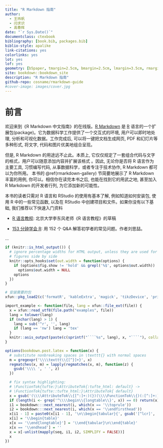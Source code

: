 --- 
title: "R Markdown 指南"
author: 
  - 王祎帆
  - 闫求识
  - 高春辉
date: "`r Sys.Date()`"
documentclass: ctexbook
bibliography: [book.bib, packages.bib]
biblio-style: apalike
link-citations: yes
colorlinks: yes
lot: yes
lof: yes
geometry: [b5paper, tmargin=2.5cm, bmargin=2.5cm, lmargin=3.5cm, rmargin=2.5cm]
site: bookdown::bookdown_site
description: "R Markdown 指南"
github-repo: cosname/rmarkdown-guide
#cover-image: images/cover.jpg
---

# 前言 {-}



欢迎来到《R Markdown 中文指南》的在线版。[R Markdown](https://rmarkdown.rstudio.com/) 是 [R](https://www.r-project.org/) 语言的一个扩展包(package)。它为数据科学工作提供了一个交互式的环境, 用户可以即时地处理, 分析和可视化数据。工作完成后, 可以将一键把文档生成网页, PDF 和幻灯片等多种形式, 将文字, 代码和图片优美地组合呈现。

但是, R Markdown 的用途远不止此。本质上, 它仅仅规定了一套组合代码与文字的格式，用户可以随意添加内容并扩展该格式 。因此, 无论你是否将 R 语言作为主要工具, 习惯编写代码, 从事数据科学，或者专注于技术协作, R Markdown 都可以为你所用。 本书的 \@ref(rmarkdown-gallery) 节简要地展示了 R Markdown 丰富的用例, 你可以。相信你在读完本书之后, 也能在找到它的用武之地, 甚至加入 R Markdown 的开发者行列, 为它添加新的可能性。

本书的读者只需对 R 语言和 RStudio 的使用有基本了解, 例如知道如何安装包, 使用 R 中的一些常见函数, 以及在 RStudio 中创建项目和文件。如果你没有以下基础, 我们推荐以下快速入门资料


<!-- 需要补充说明 -->

- [R 语言教程](https://www.math.pku.edu.cn/teachers/lidf/docs/Rbook/html/_Rbook/index.html): 北京大学李东风老师《R 语言教程》的草稿

- [153 分钟学会 R](https://cran.r-project.org/doc/contrib/Liu-FAQ.pdf): 用 152 个 Q&A 解答初学者的常见问题。作者刘思喆。


...

```{r, setup, include=FALSE}
if (knitr::is_html_output()) {
  # ignore percentage widths for HTML output, unless they are used for multiple
  # figures side by side
  knitr::opts_hooks$set(out.width = function(options) {
    if (options$fig.show != 'hold' && grepl('%$', options$out.width))
      options$out.width = NULL
    options
  })
}

# 安装需要的包
xfun::pkg_load2(c('formatR', 'kableExtra', 'magick', 'tikzDevice', 'printr'))

import_example <- function(file, lang = xfun::file_ext(file)) {
  x = xfun::read_utf8(file.path("examples", file))
  lang = tolower(lang)
  if (nchar(lang) > 1) {
    lang = sub('^r', '', lang)
    if (lang == 'nw') lang = 'tex'
  }
  knitr::asis_output(paste(c(sprintf("````%s", lang), x, "````"), collapse = '\n'))
}

options(bookdown.post.latex = function(x) {
  # substitute nonbreaking spaces in \texttt{} with normal spaces
  m = gregexpr('\\\\texttt\\{[^}]+}', x)
  regmatches(x, m) = lapply(regmatches(x, m), function(z) {
    gsub('\\\\ ', ' ', z)
  })

  # fix syntax highlighting:
  # \FunctionTok{tufte:}\AttributeTok{:tufte_html: default} ->
  # \FunctionTok{tufte::tufte_html:}\AttributeTok{ default}
  x = gsub('(\\\\AttributeTok\\{[^:]+:)(})(\\\\FunctionTok\\{)(:[^:]+:)', '\\1\\4\\2\\3', x)
  if (length(i <- grep('^\\\\begin\\{longtable\\}', x)) == 0) return(x)
  i1 = bookdown:::next_nearest(i, which(x == '\\toprule'))
  i2 = bookdown:::next_nearest(i, which(x == '\\endfirsthead'))
  x[i1 - 1] = paste0(x[i1 - 1], '\n\\begin{tabular}{', gsub('[^lcr]', '', gsub('.*\\[]', '', x[i])), '}')
  x[i] = '\\begin{table}'
  x[x == '\\end{longtable}'] = '\\end{tabular}\n\\end{table}'
  x[x == '\\endhead'] = ''
  x = x[-unlist(mapply(seq, i1, i2, SIMPLIFY = FALSE))]
  x
})
```
